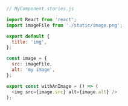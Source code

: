 ```js
// MyComponent.stories.js

import React from 'react';
import imageFile from './static/image.png';

export default {
  title: 'img',
};

const image = {
  src: imageFile,
  alt: 'my image',
};

export const withAnImage = () => (
  <img src={image.src} alt={image.alt} />
);
```